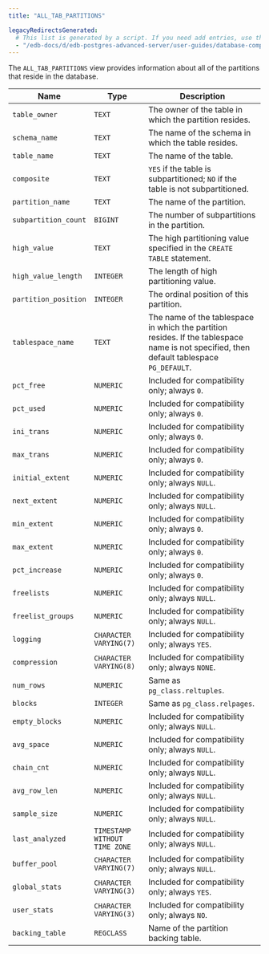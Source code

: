 ```yaml
---
title: "ALL_TAB_PARTITIONS"

legacyRedirectsGenerated:
  # This list is generated by a script. If you need add entries, use the `legacyRedirects` key.
  - "/edb-docs/d/edb-postgres-advanced-server/user-guides/database-compatibility-for-oracle-developers-catalog-views-guide/13/all_tab_partitions.html"
---
```


<div id="all_tab_partitions" class="registered_link"></div>

The `ALL_TAB_PARTITIONS` view provides information about all of the partitions that reside in the database.

| Name                 | Type                          | Description                                                                                                                               |
| -------------------- | ----------------------------- | ----------------------------------------------------------------------------------------------------------------------------------------- |
| `table_owner`        | `TEXT`                        | The owner of the table in which the partition resides.                                                                                    |
| `schema_name`        | `TEXT`                        | The name of the schema in which the table resides.                                                                                        |
| `table_name`         | `TEXT`                        | The name of the table.                                                                                                                    |
| `composite`          | `TEXT`                        | `YES` if the table is subpartitioned; `NO` if the table is not subpartitioned.                                                            |
| `partition_name`     | `TEXT`                        | The name of the partition.                                                                                                                |
| `subpartition_count` | `BIGINT`                      | The number of subpartitions in the partition.                                                                                             |
| `high_value`         | `TEXT`                        | The high partitioning value specified in the `CREATE TABLE` statement.                                                                    |
| `high_value_length`  | `INTEGER`                     | The length of high partitioning value.                                                                                                    |
| `partition_position` | `INTEGER`                     | The ordinal position of this partition.                                                                                                   |
| `tablespace_name`    | `TEXT`                        | The name of the tablespace in which the partition resides. If the tablespace name is not specified, then default tablespace `PG_DEFAULT`. |
| `pct_free`           | `NUMERIC`                     | Included for compatibility only; always `0`.                                                                                              |
| `pct_used`           | `NUMERIC`                     | Included for compatibility only; always `0`.                                                                                              |
| `ini_trans`          | `NUMERIC`                     | Included for compatibility only; always `0`.                                                                                              |
| `max_trans`          | `NUMERIC`                     | Included for compatibility only; always `0`.                                                                                              |
| `initial_extent`     | `NUMERIC`                     | Included for compatibility only; always `NULL`.                                                                                           |
| `next_extent`        | `NUMERIC`                     | Included for compatibility only; always `NULL`.                                                                                           |
| `min_extent`         | `NUMERIC`                     | Included for compatibility only; always `0`.                                                                                              |
| `max_extent`         | `NUMERIC`                     | Included for compatibility only; always `0`.                                                                                              |
| `pct_increase`       | `NUMERIC`                     | Included for compatibility only; always `0`.                                                                                              |
| `freelists`          | `NUMERIC`                     | Included for compatibility only; always `NULL`.                                                                                           |
| `freelist_groups`    | `NUMERIC`                     | Included for compatibility only; always `NULL`.                                                                                           |
| `logging`            | `CHARACTER VARYING(7)`        | Included for compatibility only; always `YES`.                                                                                            |
| `compression`        | `CHARACTER VARYING(8)`        | Included for compatibility only; always `NONE`.                                                                                           |
| `num_rows`           | `NUMERIC`                     | Same as `pg_class.reltuples`.                                                                                                             |
| `blocks`             | `INTEGER`                     | Same as `pg_class.relpages`.                                                                                                              |
| `empty_blocks`       | `NUMERIC`                     | Included for compatibility only; always `NULL`.                                                                                           |
| `avg_space`          | `NUMERIC`                     | Included for compatibility only; always `NULL`.                                                                                           |
| `chain_cnt`          | `NUMERIC`                     | Included for compatibility only; always `NULL`.                                                                                           |
| `avg_row_len`        | `NUMERIC`                     | Included for compatibility only; always `NULL`.                                                                                           |
| `sample_size`        | `NUMERIC`                     | Included for compatibility only; always `NULL`.                                                                                           |
| `last_analyzed`      | `TIMESTAMP WITHOUT TIME ZONE` | Included for compatibility only; always `NULL`.                                                                                           |
| `buffer_pool`        | `CHARACTER VARYING(7)`        | Included for compatibility only; always `NULL`.                                                                                           |
| `global_stats`       | `CHARACTER VARYING(3)`        | Included for compatibility only; always `YES`.                                                                                            |
| `user_stats`         | `CHARACTER VARYING(3)`        | Included for compatibility only; always `NO`.                                                                                             |
| `backing_table`      | `REGCLASS`                    | Name of the partition backing table.                                                                                                      |
